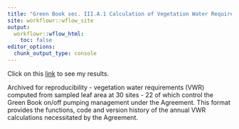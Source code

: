 ```yaml
---
title: "Green Book sec. III.A.1 Calculation of Vegetation Water Requirement (VWR)"
site: workflowr::wflow_site
output:
  workflowr::wflow_html:
    toc: false
editor_options:
  chunk_output_type: console
---
```

Click on this [link](point-frame.html) to see my results.

Archived for reproducibility -  vegetation water requirements (VWR) computed from sampled leaf area at 30 sites - 22 of which control the Green Book on/off pumping management under the Agreement. This format provides the functions, code and version history of the annual VWR calculations necessitated by the Agreement.



